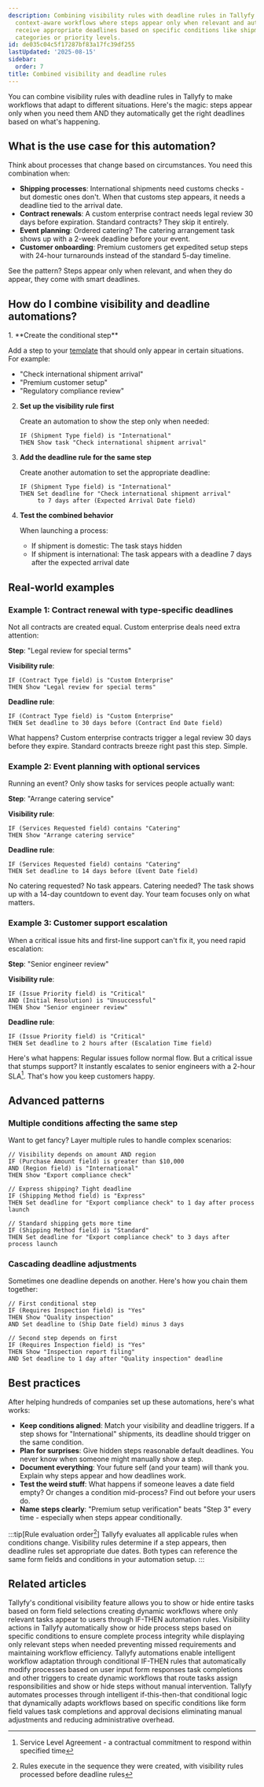 ```yaml
---
description: Combining visibility rules with deadline rules in Tallyfy creates smart
  context-aware workflows where steps appear only when relevant and automatically
  receive appropriate deadlines based on specific conditions like shipment types contract
  categories or priority levels.
id: de035c04c5f17287bf83a17fc39df255
lastUpdated: '2025-08-15'
sidebar:
  order: 7
title: Combined visibility and deadline rules
---
```



You can combine visibility rules with deadline rules in Tallyfy to make workflows that adapt to different situations. Here's the magic: steps appear only when you need them AND they automatically get the right deadlines based on what's happening.

## What is the use case for this automation?

Think about processes that change based on circumstances. You need this combination when:

- **Shipping processes**: International shipments need customs checks - but domestic ones don't. When that customs step appears, it needs a deadline tied to the arrival date.
- **Contract renewals**: A custom enterprise contract needs legal review 30 days before expiration. Standard contracts? They skip it entirely.
- **Event planning**: Ordered catering? The catering arrangement task shows up with a 2-week deadline before your event.
- **Customer onboarding**: Premium customers get expedited setup steps with 24-hour turnarounds instead of the standard 5-day timeline.

See the pattern? Steps appear only when relevant, and when they do appear, they come with smart deadlines.

## How do I combine visibility and deadline automations?

<Steps>
1. **Create the conditional step**
   
   Add a step to your [template](/products/pro/documenting/templates/) that should only appear in certain situations. For example:
   - "Check international shipment arrival"
   - "Premium customer setup"
   - "Regulatory compliance review"

2. **Set up the visibility rule first**
   
   Create an automation to show the step only when needed:
   ```
   IF (Shipment Type field) is "International"
   THEN Show task "Check international shipment arrival"
   ```

3. **Add the deadline rule for the same step**
   
   Create another automation to set the appropriate deadline:
   ```
   IF (Shipment Type field) is "International"
   THEN Set deadline for "Check international shipment arrival" 
        to 7 days after (Expected Arrival Date field)
   ```

4. **Test the combined behavior**
   
   When launching a process:
   - If shipment is domestic: The task stays hidden
   - If shipment is international: The task appears with a deadline 7 days after the expected arrival date
</Steps>

## Real-world examples

### Example 1: Contract renewal with type-specific deadlines

Not all contracts are created equal. Custom enterprise deals need extra attention:

**Step**: "Legal review for special terms"

**Visibility rule**:
```
IF (Contract Type field) is "Custom Enterprise"
THEN Show "Legal review for special terms"
```

**Deadline rule**:
```
IF (Contract Type field) is "Custom Enterprise"
THEN Set deadline to 30 days before (Contract End Date field)
```

What happens? Custom enterprise contracts trigger a legal review 30 days before they expire. Standard contracts breeze right past this step. Simple.

### Example 2: Event planning with optional services

Running an event? Only show tasks for services people actually want:

**Step**: "Arrange catering service"

**Visibility rule**:
```
IF (Services Requested field) contains "Catering"
THEN Show "Arrange catering service"
```

**Deadline rule**:
```
IF (Services Requested field) contains "Catering"
THEN Set deadline to 14 days before (Event Date field)
```

No catering requested? No task appears. Catering needed? The task shows up with a 14-day countdown to event day. Your team focuses only on what matters.

### Example 3: Customer support escalation

When a critical issue hits and first-line support can't fix it, you need rapid escalation:

**Step**: "Senior engineer review"

**Visibility rule**:
```
IF (Issue Priority field) is "Critical"
AND (Initial Resolution) is "Unsuccessful"
THEN Show "Senior engineer review"
```

**Deadline rule**:
```
IF (Issue Priority field) is "Critical"
THEN Set deadline to 2 hours after (Escalation Time field)
```

Here's what happens: Regular issues follow normal flow. But a critical issue that stumps support? It instantly escalates to senior engineers with a 2-hour SLA[^1]. That's how you keep customers happy.

## Advanced patterns

### Multiple conditions affecting the same step

Want to get fancy? Layer multiple rules to handle complex scenarios:

```
// Visibility depends on amount AND region
IF (Purchase Amount field) is greater than $10,000
AND (Region field) is "International"
THEN Show "Export compliance check"

// Express shipping? Tight deadline
IF (Shipping Method field) is "Express"
THEN Set deadline for "Export compliance check" to 1 day after process launch

// Standard shipping gets more time
IF (Shipping Method field) is "Standard"
THEN Set deadline for "Export compliance check" to 3 days after process launch
```

### Cascading deadline adjustments

Sometimes one deadline depends on another. Here's how you chain them together:

```
// First conditional step
IF (Requires Inspection field) is "Yes"
THEN Show "Quality inspection"
AND Set deadline to (Ship Date field) minus 3 days

// Second step depends on first
IF (Requires Inspection field) is "Yes"
THEN Show "Inspection report filing"
AND Set deadline to 1 day after "Quality inspection" deadline
```

## Best practices

After helping hundreds of companies set up these automations, here's what works:

- **Keep conditions aligned**: Match your visibility and deadline triggers. If a step shows for "International" shipments, its deadline should trigger on the same condition.
- **Plan for surprises**: Give hidden steps reasonable default deadlines. You never know when someone might manually show a step.
- **Document everything**: Your future self (and your team) will thank you. Explain why steps appear and how deadlines work.
- **Test the weird stuff**: What happens if someone leaves a date field empty? Or changes a condition mid-process? Find out before your users do.
- **Name steps clearly**: "Premium setup verification" beats "Step 3" every time - especially when steps appear conditionally.

:::tip[Rule evaluation order[^2]]
Tallyfy evaluates all applicable rules when conditions change. Visibility rules determine if a step appears, then deadline rules set appropriate due dates. Both types can reference the same form fields and conditions in your automation setup.
:::



[^1]: Service Level Agreement - a contractual commitment to respond within specified time
[^2]: Rules execute in the sequence they were created, with visibility rules processed before deadline rules

## Related articles
<CardGrid>
<LinkTitleCard header="<b>Automations > Conditional visibility</b>" href="/products/pro/documenting/templates/automations/conditional-visibility-guide/" > Tallyfy's conditional visibility feature allows you to show or hide entire tasks based on form field selections creating dynamic workflows where only relevant tasks appear to users through IF-THEN automation rules. </LinkTitleCard>
<LinkTitleCard header="<b>Actions > Automate hiding or showing tasks</b>" href="/products/pro/documenting/templates/automations/actions/visibility-actions/" > Visibility actions in Tallyfy automatically show or hide process steps based on specific conditions to ensure complete process integrity while displaying only relevant steps when needed preventing missed requirements and maintaining workflow efficiency. </LinkTitleCard>
<LinkTitleCard header="<b>Templates > Automations</b>" href="/products/pro/documenting/templates/automations/" > Tallyfy automations enable intelligent workflow adaptation through conditional IF-THEN rules that automatically modify processes based on user input form responses task completions and other triggers to create dynamic workflows that route tasks assign responsibilities and show or hide steps without manual intervention. </LinkTitleCard>
<LinkTitleCard header="<b>Tutorials > Create an automation</b>" href="/products/pro/tutorials/how-can-tallyfy-automate-and-streamline-my-processes/" > Tallyfy automates processes through intelligent if-this-then-that conditional logic that dynamically adapts workflows based on specific conditions like form field values task completions and approval decisions eliminating manual adjustments and reducing administrative overhead. </LinkTitleCard>
</CardGrid>